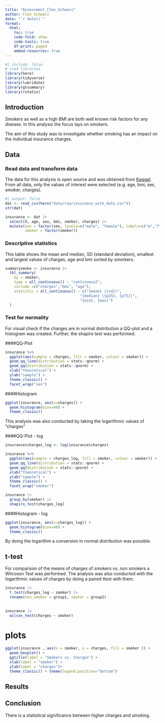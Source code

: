 ```yaml
---
title: "Assessment_Cleo_Schwarz"
author: Cleo Schwarz
date: "`r date()`"
format: 
  html:
    toc: true
    code-fold: show
    code-tools: true
    df-print: paged
    embed-resources: true 
---
```


```r
#| include: false 
# Load libraries
library(here) 
library(tidyverse) 
library(lubridate) 
library(gtsummary)
library(rstatix)
```

## Introduction

Smokers as well as a high BMI are both well known risk factors for any disease. In this analysis the focus lays on smokers.

The aim of this study was to investigate whether smoking has an impact on the individual insurance charges. 

## Data

### Read data and transform data

The data for this analysis is open source and was obtained from [Kaggel](https://www.kaggle.com/datasets/mirichoi0218/insurance?resource=download). From all data, only the values of interest were selected (e.g. age, bmi, sex, smoker, charges). 

```r
#| output: false
dat <- read_csv(here("data/raw/insurance_with_date.csv"))
str(dat)

insurance <- dat |> 
  select(X, age, sex, bmi, smoker, charges) |> 
  mutate(sex = factor(sex, levels=c("male", "female"), labels=c("m","f")), 
         smoker = factor(smoker))
```

### Descriptive statistics

This table shows the mean and median, SD (standard deviation), smallest and largest values of charges, age and bmi sorted by smorkers.

```r
summarysmoke <- insurance |>
  tbl_summary(
    by = smoker, 
    type = all_continuous() ~ "continuous2", 
    include =c("charges","bmi", "age"),
    statistic = all_continuous() ~ c("{mean} ({sd})",
                                  "{median} ({p25}, {p75})",
                                  "{min}, {max}")
  ) 
```

### Test for normality

For visual check if the charges are in normal distribution a QQ-plot and a histogram was created. Further, the shapiro test was performed.

####QQ-Plot

```r
insurance %>%
  ggplot(aes(sample = charges, fill = smoker, colour = smoker)) + 
  geom_qq_line(distribution = stats::qnorm) +
  geom_qq(distribution = stats::qnorm) + 
  xlab("theoretical") +
  ylab("sample") +
  theme_classic() +
  facet_wrap("sex")
```

####Histogram

```r
ggplot(insurance, aes(x=charges)) +
  geom_histogram(bins=40) +
  theme_classic()
```

This analysis was also conducted by taking the logarithmic values of "charges"

####QQ-Plot - log

```r
insurance$charges_log <- log(insurance$charges)

insurance %>%
  ggplot(aes(sample = charges_log, fill = smoker, colour = smoker)) + 
  geom_qq_line(distribution = stats::qnorm) +
  geom_qq(distribution = stats::qnorm) + 
  xlab("theoretical") +
  ylab("sample") +
  theme_classic() +
  facet_wrap("smoker")

insurance |> 
  group_by(smoker) |> 
  shapiro_test(charges_log)
```

####Histogram - log

```r
ggplot(insurance, aes(x=charges_log)) +
  geom_histogram(bins=40) +
  theme_classic()
```

By doing the logarithm a conversion in normal distribution was possible.

## t-test

For comparison of the means of charges of smokers vs. non smokers a Wilcoxon Test was performed. The analysis was also conducted with the logarithmic values of charges by doing a paired ttest with them.

```r

insurance |> 
  t_test(charges_log ~ smoker) |> 
  rename(non_smoker = group1, smoker = group2)
         
  
insurance |> 
  wilcox_test(charges ~ smoker) 

```

# plots

```r
ggplot(insurance , aes(x = smoker, y = charges, fill = smoker )) + 
  geom_boxplot() +
  ggtitle(label = "Smokers vs. Charges") +
  xlab(label = "smoker") +
  ylab(label = "charges")+
  theme_classic() + theme(legend.position="bottom")
```

## Results

## Conclusion

There is a statistical significance between higher charges and smoking.
